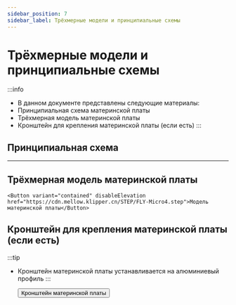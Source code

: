 ```yaml
---
sidebar_position: 7
sidebar_label: Трёхмерные модели и принципиальные схемы
---
```



# Трёхмерные модели и принципиальные схемы


:::info
* В данном документе представлены следующие материалы:
* Принципиальная схема материнской платы
* Трёхмерная модель материнской платы
* Кронштейн для крепления материнской платы (если есть)
:::

## Принципиальная схема

<PdfView file="https://cdn.mellow.klipper.cn/SCH-PDF/FLY-Micro4.pdf"/>

----

## Трёхмерная модель материнской платы

    <Button variant="contained" disableElevation href="https://cdn.mellow.klipper.cn/STEP/FLY-Micro4.step">Модель материнской платы</Button>


## Кронштейн для крепления материнской платы (если есть)

:::tip
* Кронштейн материнской платы устанавливается на алюминиевый профиль
:::

    <Button variant="contained" disableElevation href="https://www.printables.com/model/1014871-mellow-fly-micro4-extrusion-mount">Кронштейн материнской платы</Button>